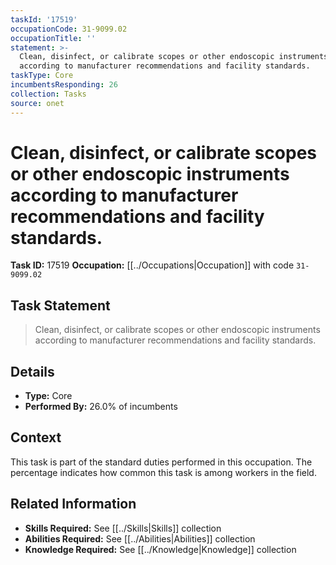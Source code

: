 ```yaml
---
taskId: '17519'
occupationCode: 31-9099.02
occupationTitle: ''
statement: >-
  Clean, disinfect, or calibrate scopes or other endoscopic instruments
  according to manufacturer recommendations and facility standards.
taskType: Core
incumbentsResponding: 26
collection: Tasks
source: onet
---
```

# Clean, disinfect, or calibrate scopes or other endoscopic instruments according to manufacturer recommendations and facility standards.

**Task ID:** 17519
**Occupation:** [[../Occupations|Occupation]] with code `31-9099.02`

## Task Statement

> Clean, disinfect, or calibrate scopes or other endoscopic instruments according to manufacturer recommendations and facility standards.

## Details

- **Type:** Core
- **Performed By:** 26.0% of incumbents

## Context

This task is part of the standard duties performed in this occupation. The percentage indicates how common this task is among workers in the field.

## Related Information

- **Skills Required:** See [[../Skills|Skills]] collection
- **Abilities Required:** See [[../Abilities|Abilities]] collection
- **Knowledge Required:** See [[../Knowledge|Knowledge]] collection
